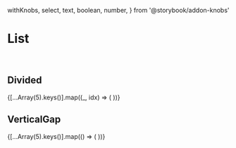   withKnobs,
  select,
  text,
  boolean,
  number,
} from '@storybook/addon-knobs'

<Meta title="Core-Elements | List" decorators={[withKnobs]} />

# List

<br />

## Divided

<Preview>
  <Story name="divided">
    <List divided clearing dividerColor={text('구분선 색상', '#f5f5f5')}>
      {[...Array(5).keys()].map((_, idx) => (
        <Container 
          key={idx} 
          margin={{top: 10, bottom: 10}} 
          noDivider={boolean('라인 생략', false) && idx % 2 === 0}
        >
          <List.Item>
            <ColorBox color="blue" />
          </List.Item>
        </Container>
      ))}
     </List>
  </Story>
</Preview>

## VerticalGap

<Preview>
  <Story name="verticalGap">
    <List clearing verticalGap={(number('verticalGap', 20))}>
      {[...Array(5).keys()].map(() => (
        <List.Item>
          <ColorBox color="blue" />
        </List.Item>
      ))}
    </List>
  </Story>
</Preview>
